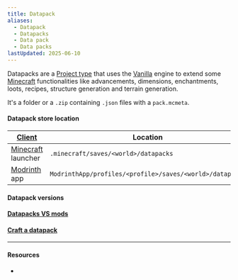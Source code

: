 ```yaml
---
title: Datapack
aliases:
  - Datapack
  - Datapacks
  - Data pack
  - Data packs
lastUpdated: 2025-06-10
---
```




Datapacks are a [Project type](/projecttype) that uses the [Vanilla](/vanilla) engine to extend some [Minecraft](/minecraft) functionalities like advancements, dimensions, enchantments, loots, recipes, structure generation and terrain generation.

It's a folder or a `.zip` containing `.json` files with a `pack.mcmeta`.

#### Datapack store location

| [Client](/client)                | Location                                                 |
| -------------------------------- | -------------------------------------------------------- |
| [Minecraft](/minecraft) launcher | `.minecraft/saves/<world>/datapacks`                     |
| [Modrinth](/modrinth) app        | `ModrinthApp/profiles/<profile>/saves/<world>/datapacks` |

#### Datapack versions

<DatapackVersions client:load />

#### [Datapacks VS mods](/datapackvsmod)

#### [Craft a datapack](/craftdatapack)

---

#### Resources

- <Wiki src="https://minecraft.wiki/w/Data_pack" />
<Yb src="https://youtube.com/embed/EBsEDkFpPlI" />
